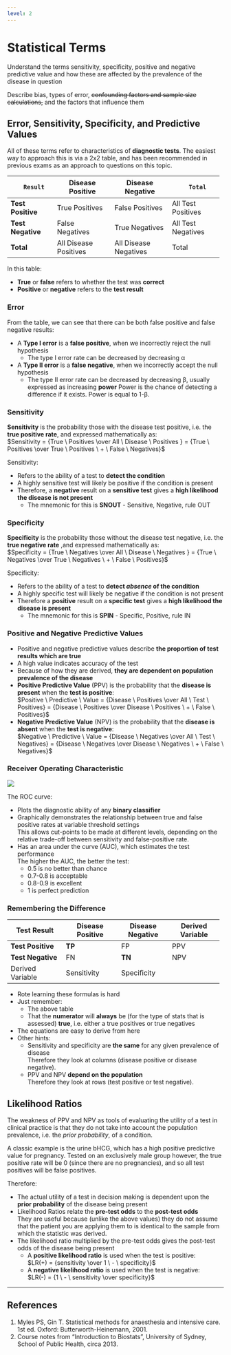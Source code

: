 ```yaml
---
level: 2
---
```


# Statistical Terms

:::dual
Understand the terms sensitivity, specificity, positive and negative predictive value and how these are affected by the prevalence of the disease in question
:::

:::CICM
Describe bias, types of error, ~~confounding factors and sample size calculations,~~ and the factors that influence them
:::


## Error, Sensitivity, Specificity, and Predictive Values

:::info
All of these terms refer to characteristics of **diagnostic tests**. The easiest way to approach this is via a 2x2 table, and has been recommended in previous exams as an approach to questions on this topic.
:::

+-------------------+-----------------------+-----------------------+--------------------+
|       Result      |   Disease  Positive   |    Disease Negative   |       Total        |
+===================+=======================+=======================+====================+
| **Test Positive** | True Positives        | False Positives       | All Test Positives |
+-------------------+-----------------------+-----------------------+--------------------+
| **Test Negative** | False Negatives       | True Negatives        | All Test Negatives |
+-------------------+-----------------------+-----------------------+--------------------+
| **Total**         | All Disease Positives | All Disease Negatives | Total              |
+-------------------+-----------------------+-----------------------+--------------------+


In this table:

* **True** or **false** refers to whether the test was **correct**
* **Positive** or **negative** refers to the **test result**


### Error

From the table, we can see that there can be both false positive and false negative results:

* A **Type I error** is a **false positive**, when we incorrectly reject the null hypothesis
    * The type I error rate can be decreased by decreasing α
* A **Type II error** is a **false negative**, when we incorrectly accept the null hypothesis
    * The type II error rate can be decreased by decreasing β, usually expressed as increasing **power**
    Power is the chance of detecting a difference if it exists. Power is equal to 1-β. 


### Sensitivity

**Sensitivity** is the probability those with the disease test positive, i.e. the **true positive rate**, and expressed mathematically as:\
$Sensitivity = {True \ Positives \over All \ Disease \ Positives } = {True \ Positives \over True \ Positives \ + \ False \ Negatives}$


Sensitivity:

* Refers to the ability of a test to **detect the condition**
* A highly sensitive test will likely be positive if the condition is present
* Therefore, a **negative** result on a **sensitive test** gives a **high likelihood the disease is not present**
    * The mnemonic for this is **SNOUT** - Sensitive, Negative, rule OUT


### Specificity

**Specificity** is the probability those without the disease test negative, i.e. the **true negative rate** ,and expressed mathematically as:\
$Specificity = {True \ Negatives \over All \ Disease \ Negatives } = {True \ Negatives \over True \ Negatives \ + \ False \ Positives}$


Specificity:

* Refers to the ability of a test to **detect *absence* of the condition**\
* A highly specific test will likely be negative if the condition is not present
* Therefore a **positive** result on a **specific test** gives a **high likelihood the disease is present**
  * The mnemonic for this is **SPIN** - Specific, Positive, rule IN


### Positive and Negative Predictive Values

* Positive and negative predictive values describe **the proportion of test results which are true**
* A high value indicates accuracy of the test
* Because of how they are derived, **they are dependent on population prevalence of the disease**
* **Positive Predictive Value** (PPV) is the probability that the **disease is present** when the **test is positive**:\
$Positive \ Predictive \  Value = {Disease \ Positives \over All \ Test \ Positives} = {Disease \ Positives \over Disease \ Positives \ + \ False \ Positives}$
* **Negative Predictive Value** (NPV) is the probability that the **disease is absent** when the **test is negative**:\
$Negative \ Predictive \ Value = {Disease \ Negatives \over All \ Test \ Negatives} = {Disease \ Negatives \over Disease \ Negatives \ + \ False \ Negatives}$


### Receiver Operating Characteristic

<img src="resources/roc.svg">


The ROC curve:

* Plots the diagnostic ability of any **binary classifier**
* Graphically demonstrates the relationship between true and false positive rates at variable threshold settings\
This allows cut-points to be made at different levels, depending on the relative trade-off between sensitivity and false-positive rate.
* Has an area under the curve (AUC), which estimates the test performance\
The higher the AUC, the better the test:
    * 0.5 is no better than chance
    * 0.7-0.8 is acceptable
    * 0.8-0.9 is excellent
    * 1 is perfect prediction


### Remembering the Difference

+-------------------+-------------------+------------------+------------------+
|    Test Result    | Disease  Positive | Disease Negative | Derived Variable |
+===================+===================+==================+==================+
| **Test Positive** | **TP**            | FP               | PPV              |
+-------------------+-------------------+------------------+------------------+
| **Test Negative** | FN                | **TN**           | NPV              |
+-------------------+-------------------+------------------+------------------+
| Derived Variable  | Sensitivity       | Specificity      |                  |
+-------------------+-------------------+------------------+------------------+


* Rote learning these formulas is hard
* Just remember:
    * The above table
    * That the **numerator** will **always** be (for the type of stats that is assessed) **true**, i.e. either a true positives or true negatives
* The equations are easy to derive from here
* Other hints:
    * Sensitivity and specificity are **the same** for any given prevalence of disease\
    Therefore they look at columns (disease positive or disease negative).
    * PPV and NPV **depend on the population**\
    Therefore they look at rows (test positive or test negative).

## Likelihood Ratios

The weakness of PPV and NPV as tools of evaluating the utility of a test in clinical practice is that they do not take into account the population prevalence, i.e. the *prior probability*, of a condition.

A classic example is the urine bHCG, which has a high positive predictive value for pregnancy. Tested on an exclusively male group however, the true positive rate will be 0 (since there are no pregnancies), and so all test positives will be false positives.

Therefore:

* The actual utility of a test in decision making is dependent upon the **prior probability** of the disease being present
* Likelihood Ratios relate the **pre-test odds** to the **post-test odds**\
They are useful because (unlike the above values) they do not assume that the patient you are applying them to is identical to the sample from which the statistic was derived.
* The likelihood ratio multiplied by the pre-test odds gives the post-test odds of the disease being present
    * A **positive likelihood ratio** is used when the test is positive:\
    $LR(+) = {sensitivity \over 1 \ - \ specificity}$
    * A **negative likelihood ratio** is used when the test is negative:\
    $LR(-) = {1 \ - \ sensitivity \over specificity}$

---

## References

1. Myles PS, Gin T. Statistical methods for anaesthesia and intensive care. 1st ed. Oxford: Butterworth-Heinemann, 2001.
2. Course notes from "Introduction to Biostats", University of Sydney, School of Public Health, circa 2013.